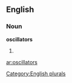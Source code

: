
==English==

===Noun===
'''oscillators'''

# {{plural of|[[oscillator]]}}

[[Category:English plurals]]

[[ar:oscillators]]